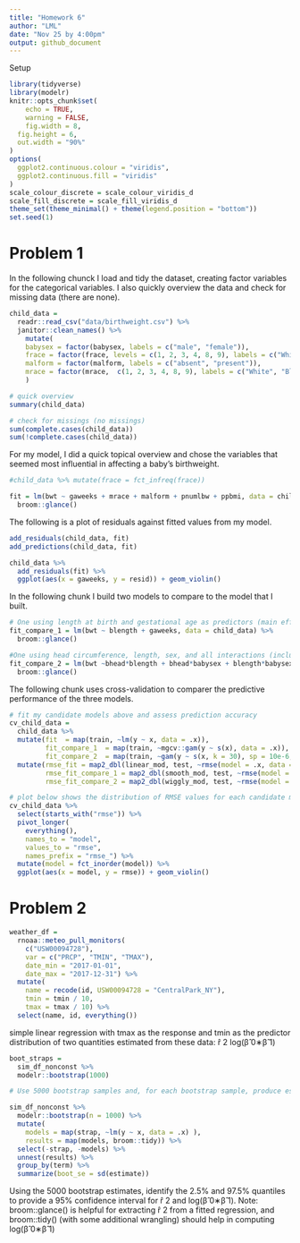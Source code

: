 ```yaml
---
title: "Homework 6"
author: "LML"
date: "Nov 25 by 4:00pm"
output: github_document
---
```


Setup
```r
library(tidyverse)
library(modelr)
knitr::opts_chunk$set(
	echo = TRUE,
	warning = FALSE,
	fig.width = 8, 
  fig.height = 6,
  out.width = "90%"
)
options(
  ggplot2.continuous.colour = "viridis",
  ggplot2.continuous.fill = "viridis"
)
scale_colour_discrete = scale_colour_viridis_d
scale_fill_discrete = scale_fill_viridis_d
theme_set(theme_minimal() + theme(legend.position = "bottom"))
set.seed(1)
```

# Problem 1

In the following chunck I load and tidy the dataset, creating factor variables for the categorical variables. I also quickly overview the data and check for missing data (there are none).
```r
child_data = 
  readr::read_csv("data/birthweight.csv") %>%
  janitor::clean_names() %>%
    mutate(
    babysex = factor(babysex, labels = c("male", "female")),
    frace = factor(frace, levels = c(1, 2, 3, 4, 8, 9), labels = c("White", "Black", "Asian"," Puerto Rican", "Other", "Unknown")),
    malform = factor(malform, labels = c("absent", "present")),
    mrace = factor(mrace,  c(1, 2, 3, 4, 8, 9), labels = c("White", "Black", "Asian"," Puerto Rican", "Other", "Unknown"))
    )

# quick overview
summary(child_data)

# check for missings (no missings)
sum(complete.cases(child_data))
sum(!complete.cases(child_data))
```
For my model, I did a quick topical overview and chose the variables that seemed most influential in affecting a baby's birthweight.
```r
#child_data %>% mutate(frace = fct_infreq(frace))

fit = lm(bwt ~ gaweeks + mrace + malform + pnumlbw + ppbmi, data = child_data) %>%
  broom::glance()
```

The following is a plot of residuals against fitted values from my model.
```r
add_residuals(child_data, fit)
add_predictions(child_data, fit)

child_data %>% 
  add_residuals(fit) %>% 
  ggplot(aes(x = gaweeks, y = resid)) + geom_violin()
```

In the following chunk I build two models to compare to the model that I built.
```r
# One using length at birth and gestational age as predictors (main effects only)
fit_compare_1 = lm(bwt ~ blength + gaweeks, data = child_data) %>%
  broom::glance()

#One using head circumference, length, sex, and all interactions (including the three-way interaction) between these
fit_compare_2 = lm(bwt ~bhead*blength + bhead*babysex + blength*babysex + bhead*blength*babysex + , data = child_data) %>%
  broom::glance()

```

The following chunk uses cross-validation to comparer the predictive performance of the three models.
```r
# fit my candidate models above and assess prediction accuracy
cv_child_data = 
  child_data %>% 
  mutate(fit  = map(train, ~lm(y ~ x, data = .x)),
         fit_compare_1  = map(train, ~mgcv::gam(y ~ s(x), data = .x)),
         fit_compare_2  = map(train, ~gam(y ~ s(x, k = 30), sp = 10e-6, data = .x))) %>% 
  mutate(rmse_fit = map2_dbl(linear_mod, test, ~rmse(model = .x, data = .y)),
         rmse_fit_compare_1 = map2_dbl(smooth_mod, test, ~rmse(model = .x, data = .y)),
         rmse_fit_compare_2 = map2_dbl(wiggly_mod, test, ~rmse(model = .x, data = .y)))

# plot below shows the distribution of RMSE values for each candidate model
cv_child_data %>% 
  select(starts_with("rmse")) %>% 
  pivot_longer(
    everything(),
    names_to = "model", 
    values_to = "rmse",
    names_prefix = "rmse_") %>% 
  mutate(model = fct_inorder(model)) %>% 
  ggplot(aes(x = model, y = rmse)) + geom_violin()

```




# Problem 2

```r
weather_df = 
  rnoaa::meteo_pull_monitors(
    c("USW00094728"),
    var = c("PRCP", "TMIN", "TMAX"), 
    date_min = "2017-01-01",
    date_max = "2017-12-31") %>%
  mutate(
    name = recode(id, USW00094728 = "CentralPark_NY"),
    tmin = tmin / 10,
    tmax = tmax / 10) %>%
  select(name, id, everything())
```
 simple linear regression with tmax as the response and tmin as the predictor
 distribution of two quantities estimated from these data:
r̂ 2
log(β̂ 0∗β̂ 1)
```r
boot_straps = 
  sim_df_nonconst %>% 
  modelr::bootstrap(1000)
```

```r
# Use 5000 bootstrap samples and, for each bootstrap sample, produce estimates of these two quantities. Plot the distribution of your estimates, and describe these in words. 

sim_df_nonconst %>% 
  modelr::bootstrap(n = 1000) %>% 
  mutate(
    models = map(strap, ~lm(y ~ x, data = .x) ),
    results = map(models, broom::tidy)) %>% 
  select(-strap, -models) %>% 
  unnest(results) %>% 
  group_by(term) %>% 
  summarize(boot_se = sd(estimate))
```

Using the 5000 bootstrap estimates, identify the 2.5% and 97.5% quantiles to provide a 95% confidence interval for r̂ 2 and log(β̂ 0∗β̂ 1). Note: broom::glance() is helpful for extracting r̂ 2 from a fitted regression, and broom::tidy() (with some additional wrangling) should help in computing log(β̂ 0∗β̂ 1)
```r

```


